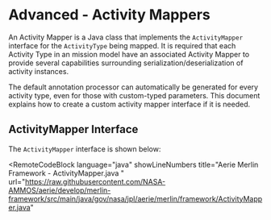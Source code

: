 
# Advanced - Activity Mappers

An Activity Mapper is a Java class that implements the `ActivityMapper` interface for the `ActivityType` being mapped.
It is required that each Activity Type in an mission model have an associated Activity Mapper to provide several capabilities surrounding serialization/deserialization of activity instances.

The default annotation processor can automatically be generated for every activity type, even for those with custom-typed parameters.
This document explains how to create a custom activity mapper interface if it is needed.

## ActivityMapper Interface

The `ActivityMapper` interface is shown below:

<RemoteCodeBlock
  language="java"
  showLineNumbers
  title="Aerie Merlin Framework - ActivityMapper.java "
  url="https://raw.githubusercontent.com/NASA-AMMOS/aerie/develop/merlin-framework/src/main/java/gov/nasa/jpl/aerie/merlin/framework/ActivityMapper.java"
></RemoteCodeBlock>
